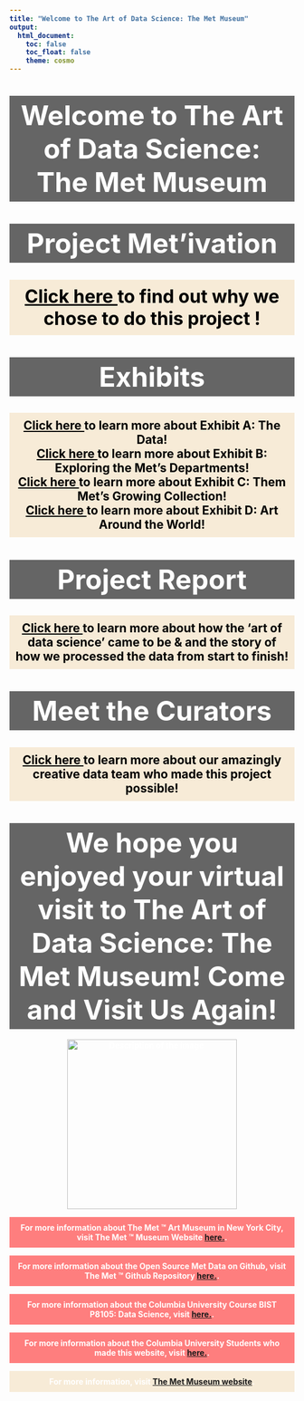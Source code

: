 ```yaml
---
title: "Welcome to The Art of Data Science: The Met Museum"
output: 
  html_document:
    toc: false
    toc_float: false
    theme: cosmo
---
```


<html lang="en">

<head>
    <link rel="stylesheet" href="style.css">
    <title> </title>

  <style type="text/css">
  body {
    color: white;  /* Set the font color to white */
    font-weight: bold;  /* Make the text bold */
  }
  </style>

</head>

  <body>
   <h1></h1> 
  </body>


</html>
<style type="text/css">
  body {
    font-family: 'sans_serif', sans-serif; /* Specify the desired font family */
  }
  
<style type="text/css">
  
  body {
    font-size: 10pt;
    color: white;  
    font-weight: bold;  
  }
  
  .highlight {
            background-color: rgba(0, 0, 0, 0.6);  
            padding: 5px; /* Adjust the padding as needed */
  }
  
  .highlight2 {
            background-color: rgba(244, 223, 190, 0.6);  
            padding: 5px; /* Adjust the padding as needed */
  }

</style>



<center> <h1 class="highlight"> <font size="10"> <b> Welcome to The Art of Data Science: <br> The Met Museum </h1 class="highlight"> </font> 

<center><h1 class="highlight"> <font size="10"> <b> Project Met'ivation </font> </h1 class="highlight">

<center>
  <p>
    <h2 style="background-color: rgba(244, 223, 190, 0.6); padding: 10px; color: black;">
      <font size="6">
        <a href="https://example.com" style="color: black;"> Click here </a> to find out why we chose to do this project !
      </font>
    </h2>
  </p>
</center>
</body>
</html>


<center><h1 class="highlight"> <font size="10"> <b> Exhibits </font> </h1 class="highlight"> 

<left>
  <p>
    <h2 style="background-color: rgba(244, 223, 190, 0.6); padding: 10px; color: black;">
        <a href="https://example.com" style="color: black;"> Click here </a> to learn more about Exhibit A: The Data! <br>
         <a href="https://example.com" style="color: black;"> Click here </a> to learn more about Exhibit B: Exploring the Met's Departments! <br>
          <a href="https://example.com" style="color: black;"> Click here </a> to learn more about Exhibit C: Them Met's Growing Collection! <br>
           <a href="https://example.com" style="color: black;"> Click here </a> to learn more about Exhibit D: Art Around the World! <br>
      </font>
    </h2>
  </p>
</left>
</body>
</html>


 <!-- Project Report-->
<center> <h1 class="highlight"> <font size="10"> <b> Project Report </font> </h1 class="highlight"> 
<center>
  <p>
    <h2 style="background-color: rgba(244, 223, 190, 0.6); padding: 10px; color: black;">
        <a href="https://example.com" style="color: black;"> Click here </a> to learn more about how the 'art of data science' came to be & and the story of how we processed the data from start to finish!  
         </font>
    </h2>
  </p>
</center>
</body>
</html>

 <!-- Meet the Curators-->
<center> <h1 class="highlight"> <font size="10"> <b> Meet the Curators </font> </h1 class="highlight"> 
<center>
  <p>
    <h2 style="background-color: rgba(244, 223, 190, 0.6); padding: 10px; color: black;">
        <a href="https://example.com" style="color: black;"> Click here </a> to learn more about our amazingly creative data team who made this project possible!  
         </font>
    </h2>
  </p>
</center>
</body>
</html>
    
  <!-- Page Goodbye-->
<center><h1 class="highlight"> <font size="10"> <b> We hope you enjoyed your virtual visit to The Art of Data Science: The Met Museum! Come and Visit Us Again!  </font> </h1 class="highlight">  </center>

   <!-- Some Art Images -->
    <img src="images/greek_statue.jpeg" alt="Description of the image" style="width:     300px; height: auto;">
   
   <!-- About The Met -->
   <p style="background-color: rgba(255, 0, 0, 0.5); padding: 10px;">
      For more information about The Met &trade; Art Museum in New York City, visit        The Met &trade; Museum Website 
      <a href="https://example.com">here.</a>.
   </p>
   </body>

   <!-- About The Met Data -->
   <p style="background-color: rgba(255, 0, 0, 0.5); padding: 10px;">For more              information about the Open Source Met Data on Github, visit The Met &trade;          Github Repository 
      <a href="https://example.com">here.</a>.
   </p>
   </body>
  
   <!-- About The Class P8105-->
   <p style="background-color: rgba(255, 0, 0, 0.5); padding: 10px;">For more              information about the Columbia University Course BIST P8105: Data Science,           visit 
      <a href="https://example.com">here.</a>.
   </p>
   </body>
   
   <!-- About The Curator-->
     <p style="background-color: rgba(255, 0, 0, 0.5); padding: 10px;">For more              information about the Columbia University Students who made this website,            visit 
      <a href="https://example.com">here.</a>.
   </p>
   </body>

   <!-- Disclaimer Footer Highlight -->
  
  <p style="background-color: rgba(244, 223, 190, 0.6); padding: 10px;">For more information, visit <a href="https://example.com">The Met Museum website</a>.
   </p>
  </body>

</html>
